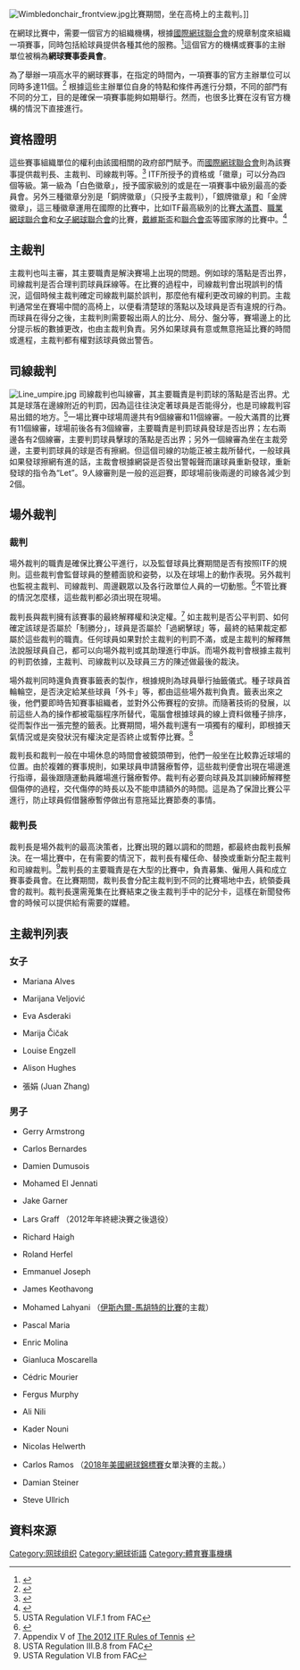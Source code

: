 [[Image:Wimbledonchair_frontview.jpg|thumb]]比賽期間，坐在高椅上的主裁判。]]

在網球比賽中，需要一個官方的組織機構，根據[[國際網球聯合會|國際網球聯合會]]的規章制度來組織一項賽事，同時包括給球員提供各種其他的服務。<ref name="Rules of Tennis 2008">{{cite web|url=http://www.itftennis.com/media/107013/107013.pdf|title=Rules of Tennis 2012 - ITF|publisher=International Tennis Federation|accessdate=September 30, 2012|format=PDF|archive-date=2019-05-09|archive-url=https://web.archive.org/web/20190509093751/https://www.itftennis.com/media/107013/107013.pdf|dead-url=yes}}</ref>這個官方的機構或賽事的主辦單位被稱為'''網球賽事委員會'''。

為了舉辦一項高水平的網球賽事，在指定的時間內，一項賽事的官方主辦單位可以同時多達11個。<ref name="D+P">{{cite web|url=http://www.itftennis.com/media/107082/107082.pdf|title=Duties and Procedures for Officials 2012 - ITF|publisher=International Tennis Federation|format=PDF|access-date=2014-04-07|archive-date=2019-06-26|archive-url=https://web.archive.org/web/20190626133845/https://www.itftennis.com/media/107082/107082.pdf|dead-url=no}}</ref> 根據這些主辦單位自身的特點和條件再進行分類，不同的部門有不同的分工，目的是確保一項賽事能夠如期舉行。然而，也很多比賽在沒有官方機構的情況下直接進行。

== 資格證明 ==
這些賽事組織單位的權利由該國相關的政府部門賦予。而[[國際網球聯合會|國際網球聯合會]]則為該賽事提供裁判長、主裁判、司線裁判等。<ref>{{cite web|url=http://www.itftennis.com/abouttheitf/rulesregs/officiating.asp|title=ITF Officiating|access-date=2014-04-07|archive-date=2021-04-13|archive-url=https://web.archive.org/web/20210413182205/https://www.itftennis.com/abouttheitf/rulesregs/officiating.asp|dead-url=no}}</ref> ITF所授予的資格或「徽章」可以分為四個等級。第一級為「白色徽章」，授予國家級別的或是在一項賽事中級別最高的委員會。另外三種徽章分別是「銅牌徽章」（只授予主裁判），「銀牌徽章」和「金牌徽章」，這三種徽章運用在國際的比賽中，比如ITF最高級別的比賽[[網球大滿貫|大滿貫]]、[[職業網球聯合會|職業網球聯合會]]和[[女子網球聯合會|女子網球聯合會]]的比賽，[[戴維斯盃|戴維斯盃]]和[[聯合會盃|聯合會盃]]等國家隊的比賽中。<ref>{{cite web|url=http://dps.usta.com/usta_master/usta/doc/content/doc_13_15624.pdf|title=2007 ITF Officiating Structure|format=PDF}}{{dead link|date=2018年1月 |bot=InternetArchiveBot |fix-attempted=yes }}</ref>

== 主裁判 ==
主裁判也叫主審，其主要職責是解決賽場上出現的問題。例如球的落點是否出界，司線裁判是否合理判罰球員踩線等。在比賽的過程中，司線裁判會出現誤判的情況，這個時候主裁判確定司線裁判屬於誤判，那麼他有權利更改司線的判罰。主裁判通常坐在賽場中間的高椅上，以便看清楚球的落點以及球員是否有違規的行為。而球員在得分之後，主裁判則需要報出兩人的比分、局分、盤分等，賽場邊上的比分提示板的數據更改，也由主裁判負責。另外如果球員有意或無意拖延比賽的時間或進程，主裁判都有權對該球員做出警告。

== 司線裁判 ==
[[Image:Line_umpire.jpg|thumb]]
司線裁判也叫線審，其主要職責是判罰球的落點是否出界。尤其是球落在邊線附近的判罰，因為這往往決定著球員是否能得分，也是司線裁判容易出錯的地方。<ref>USTA Regulation VI.F.1 from FAC</ref>一場比賽中球場周邊共有9個線審和11個線審。一般大滿貫的比賽有11個線審，球場前後各有3個線審，主要職責是判罰球員發球是否出界；左右兩邊各有2個線審，主要判罰球員擊球的落點是否出界；另外一個線審為坐在主裁旁邊，主要判罰球員的球是否有擦網。但這個司線的功能正被主裁所替代，一般球員如果發球擦網有進的話，主裁會根據網袋是否發出警報聲而讓球員重新發球，重新發球的指令為“Let”。9人線審則是一般的巡迴賽，即球場前後兩邊的司線各減少到2個。

== 場外裁判 ==
=== 裁判 ===
場外裁判的職責是確保比賽公平進行，以及監督球員比賽期間是否有按照ITF的規則。這些裁判會監督球員的整體面貌和姿勢，以及在球場上的動作表現。另外裁判也監視主裁判、司線裁判、周邊觀眾以及各行政單位人員的一切動態。<ref>{{cite web|title=Off Court Officials|url=http://www.itftennis.com/officiating/officiating-roles/off-court-officials.aspx|publisher=ITF|accessdate=30 September 2012|archive-date=2016-04-07|archive-url=https://web.archive.org/web/20160407013010/http://www.itftennis.com/officiating/officiating-roles/off-court-officials.aspx|dead-url=no}}</ref>不管比賽的情況怎麼樣，這些裁判都必須出現在現場。

裁判長與裁判擁有該賽事的最終解釋權和決定權。<ref name="rules">Appendix V of [http://www.itftennis.com/media/107013/107013.pdf The 2012 ITF Rules of Tennis] {{Wayback|url=http://www.itftennis.com/media/107013/107013.pdf |date=20190509093751 }}</ref> 如主裁判是否公平判罰、如何確定該球是否屬於「制勝分」，球員是否屬於「過網擊球」等，最終的結果裁定都屬於這些裁判的職責。任何球員如果對於主裁判的判罰不滿，或是主裁判的解釋無法說服球員自己，都可以向場外裁判或其助理進行申訴。而場外裁判會根據主裁判的判罰依據，主裁判、司線裁判以及球員三方的陳述做最後的裁決。

場外裁判同時還負責賽事籤表的製作，根據規則為球員舉行抽籤儀式。種子球員首輪輪空，是否決定給某些球員「外卡」等，都由這些場外裁判負責。籤表出來之後，他們要即時告知賽事組織者，並對外公佈賽程的安排。而隨著技術的發展，以前這些人為的操作都被電腦程序所替代，電腦會根據球員的線上資料做種子排序，從而製作出一張完整的籤表。比賽期間，場外裁判還有一項獨有的權利，即根據天氣情況或是突發狀況有權決定是否終止或暫停比賽。<ref>USTA Regulation III.B.8 from FAC</ref>

裁判長和裁判一般在中場休息的時間會被鏡頭帶到，他們一般坐在比較靠近球場的位置。由於複雜的賽事規則，如果球員申請醫療暫停，這些裁判便會出現在場邊進行指導，最後跟隨運動員離場進行醫療暫停。裁判有必要向球員及其訓練師解釋整個傷停的過程，交代傷停的時長以及不能申請額外的時間。這是為了保證比賽公平進行，防止球員假借醫療暫停做出有意拖延比賽節奏的事情。

=== 裁判長 ===
裁判長是場外裁判的最高決策者，比賽出現的難以調和的問題，都最終由裁判長解決。在一場比賽中，在有需要的情況下，裁判長有權任命、替換或重新分配主裁判和司線裁判。<ref>USTA Regulation VI.B from FAC</ref>裁判長的主要職責是在大型的比賽中，負責募集、僱用人員和成立賽事委員會。在比賽期間，裁判長會分配主裁判到不同的比賽場地中去，統領委員會的裁判。裁判長還需蒐集在比賽結束之後主裁判手中的記分卡，這樣在新聞發佈會的時候可以提供給有需要的媒體。

== 主裁判列表 ==
=== 女子 ===
*{{flagicon|POR}} Mariana Alves
*{{flagicon|SRB}} Marijana Veljović
*{{flagicon|GRE}} Eva Asderaki 
*{{flagicon|CRO}} Marija Čičak
*{{flagicon|SWE}} Louise Engzell
*{{flagicon|GRB}} Alison Hughes 
*{{flagicon|CHN}} 張娟 (Juan Zhang)

=== 男子 ===
{{col-begin}}
{{col-3}}
*{{flagicon|GRB}} Gerry Armstrong
*{{flagicon|BRA}} Carlos Bernardes
*{{flagicon|FRA}} Damien Dumusois
*{{flagicon|MAR}} Mohamed El Jennati
*{{flagicon|USA}} Jake Garner 
*{{flagicon|SWE}} Lars Graff （2012年年終總決賽之後退役）
*{{flagicon|GRB}} Richard Haigh
*{{flagicon|GER}} Roland Herfel
{{col-3}}
*{{flagicon|FRA}} Emmanuel Joseph
*{{flagicon|GRB}} James Keothavong
*{{flagicon|SWE}} Mohamed Lahyani （[[2010年溫布頓網球錦標賽伊斯內爾對馬俞|伊斯內爾-馬胡特的比賽]]的主裁）
*{{flagicon|FRA}} Pascal Maria
*{{flagicon|ESP}} Enric Molina
*{{flagicon|ITA}} Gianluca Moscarella
*{{flagicon|FRA}} Cédric Mourier
{{col-3}}
*{{flagicon|IRL}} Fergus Murphy
*{{flagicon|IRN}} Ali Nili
*{{flagicon|FRA}} Kader Nouni
*{{flagicon|ESP}} Nicolas Helwerth
*{{flagicon|POR}} Carlos Ramos （[[2018年美國網球錦標賽|2018年美國網球錦標賽]]女單決賽的主裁。）
*{{flagicon|ARG}}Damian Steiner
*{{flagicon|USA}} Steve Ullrich
{{col-3}}
{{col-end}}

== 資料來源 ==
{{Portal|網球|Tennis_ball.svg}}
{{Reflist}}
{{網球主題}}

[[Category:网球组织|Category:网球组织]]
[[Category:網球術語|Category:網球術語]]
[[Category:體育賽事機構|Category:體育賽事機構]]
